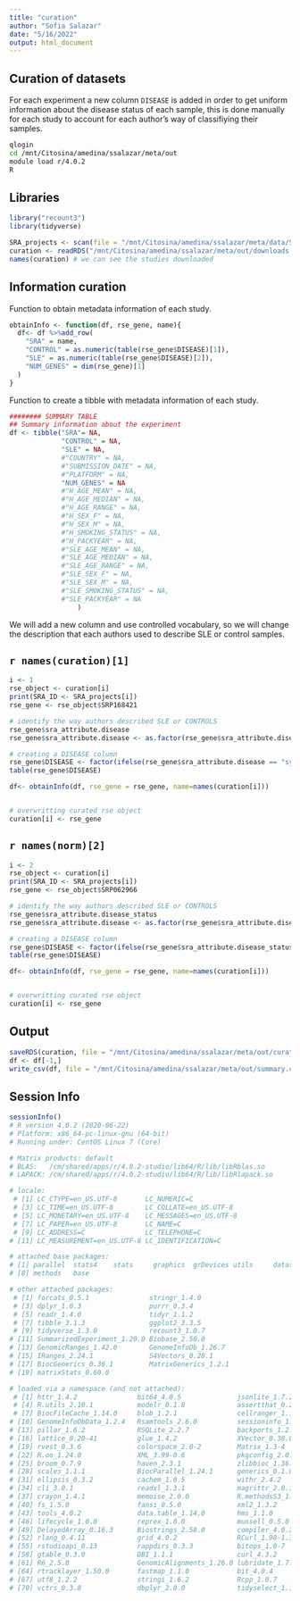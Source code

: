 ```yaml
---
title: "curation"
author: "Sofia Salazar"
date: "5/16/2022"
output: html_document
---
```


## Curation of datasets

For each experiment a new column `DISEASE` is added in order to get uniform information about the disease status of each sample, this is done manually for each study to account for each author's way of classifiying their samples.

```bash
qlogin
cd /mnt/Citosina/amedina/ssalazar/meta/out
module load r/4.0.2
R
```

## Libraries

```r
library("recount3")
library(tidyverse)
```


```r
SRA_projects <- scan(file = "/mnt/Citosina/amedina/ssalazar/meta/data/SRA-IDs.txt", character(), sep=",")
curation <- readRDS("/mnt/Citosina/amedina/ssalazar/meta/out/downloads.xz")
names(curation) # we can see the studies downloaded
```

## Information curation

Function to obtain metadata information of each study.

```r
obtainInfo <- function(df, rse_gene, name){
  df<- df %>%add_row(
    "SRA" = name,
    "CONTROL" = as.numeric(table(rse_gene$DISEASE)[1]),
    "SLE" = as.numeric(table(rse_gene$DISEASE)[2]),
    "NUM_GENES" = dim(rse_gene)[1]
  )
}
```

Function to create a tibble with metadata information of each study.

```r
######## SUMMARY TABLE
## Summary information about the experiment
df <- tibble("SRA"= NA,
             "CONTROL" = NA,
             "SLE" = NA,
             #"COUNTRY" = NA,
             #"SUBMISSION_DATE" = NA,
             #"PLATFORM" = NA,
             "NUM_GENES" = NA
             #"H_AGE_MEAN" = NA,
             #"H_AGE_MEDIAN" = NA,
             #"H_AGE_RANGE" = NA,
             #"H_SEX_F" = NA,
             #"H_SEX_M" = NA,
             #"H_SMOKING_STATUS" = NA,
             #"H_PACKYEAR" = NA,
             #"SLE_AGE_MEAN" = NA,
             #"SLE_AGE_MEDIAN" = NA,
             #"SLE_AGE_RANGE" = NA,
             #"SLE_SEX_F" = NA,
             #"SLE_SEX_M" = NA,
             #"SLE_SMOKING_STATUS" = NA,
             #"SLE_PACKYEAR" = NA
                 )
```

We will add a new column and use controlled vocabulary, so we will change the 
description that each authors used to describe SLE or control samples.

## `r names(curation)[1] `

```r
i <- 1
rse_object <- curation[i]
print(SRA_ID <- SRA_projects[i])
rse_gene <- rse_object$SRP168421

# identify the way authors described SLE or CONTROLS
rse_gene$sra_attribute.disease
rse_gene$sra_attribute.disease <- as.factor(rse_gene$sra_attribute.disease)

# creating a DISEASE column
rse_gene$DISEASE <- factor(ifelse(rse_gene$sra_attribute.disease == "systemic lupus erythematosus", "SLE", "CONTROL"))
table(rse_gene$DISEASE)

df<- obtainInfo(df, rse_gene = rse_gene, name=names(curation[i]))


# overwritting curated rse object
curation[i] <- rse_gene
```

## `r names(norm)[2] `

```r
i <- 2
rse_object <- curation[i]
print(SRA_ID <- SRA_projects[i])
rse_gene <- rse_object$SRP062966

# identify the way authors described SLE or CONTROLS
rse_gene$sra_attribute.disease_status
rse_gene$sra_attribute.disease <- as.factor(rse_gene$sra_attribute.disease_status)

# creating a DISEASE column
rse_gene$DISEASE <- factor(ifelse(rse_gene$sra_attribute.disease_status == "systemic lupus erythematosus (SLE)", "SLE", "CONTROL"))
table(rse_gene$DISEASE)

df<- obtainInfo(df, rse_gene = rse_gene, name=names(curation[i]))


# overwritting curated rse object
curation[i] <- rse_gene
```


## Output

```r
saveRDS(curation, file = "/mnt/Citosina/amedina/ssalazar/meta/out/curated_rse.xz", compress="xz")
df <- df[-1,]
write_csv(df, file = "/mnt/Citosina/amedina/ssalazar/meta/out/summary.csv")
```

## Session Info

```r
sessionInfo()
# R version 4.0.2 (2020-06-22)
# Platform: x86_64-pc-linux-gnu (64-bit)
# Running under: CentOS Linux 7 (Core)

# Matrix products: default
# BLAS:   /cm/shared/apps/r/4.0.2-studio/lib64/R/lib/libRblas.so
# LAPACK: /cm/shared/apps/r/4.0.2-studio/lib64/R/lib/libRlapack.so

# locale:
 # [1] LC_CTYPE=en_US.UTF-8       LC_NUMERIC=C              
 # [3] LC_TIME=en_US.UTF-8        LC_COLLATE=en_US.UTF-8    
 # [5] LC_MONETARY=en_US.UTF-8    LC_MESSAGES=en_US.UTF-8   
 # [7] LC_PAPER=en_US.UTF-8       LC_NAME=C                 
 # [9] LC_ADDRESS=C               LC_TELEPHONE=C            
# [11] LC_MEASUREMENT=en_US.UTF-8 LC_IDENTIFICATION=C       

# attached base packages:
# [1] parallel  stats4    stats     graphics  grDevices utils     datasets 
# [8] methods   base     

# other attached packages:
 # [1] forcats_0.5.1               stringr_1.4.0              
 # [3] dplyr_1.0.3                 purrr_0.3.4                
 # [5] readr_1.4.0                 tidyr_1.1.2                
 # [7] tibble_3.1.3                ggplot2_3.3.5              
 # [9] tidyverse_1.3.0             recount3_1.0.7             
# [11] SummarizedExperiment_1.20.0 Biobase_2.50.0             
# [13] GenomicRanges_1.42.0        GenomeInfoDb_1.26.7        
# [15] IRanges_2.24.1              S4Vectors_0.28.1           
# [17] BiocGenerics_0.36.1         MatrixGenerics_1.2.1       
# [19] matrixStats_0.60.0         

# loaded via a namespace (and not attached):
 # [1] httr_1.4.2               bit64_4.0.5              jsonlite_1.7.2          
 # [4] R.utils_2.10.1           modelr_0.1.8             assertthat_0.2.1        
 # [7] BiocFileCache_1.14.0     blob_1.2.1               cellranger_1.1.0        
# [10] GenomeInfoDbData_1.2.4   Rsamtools_2.6.0          sessioninfo_1.1.1       
# [13] pillar_1.6.2             RSQLite_2.2.7            backports_1.2.1         
# [16] lattice_0.20-41          glue_1.4.2               XVector_0.30.0          
# [19] rvest_0.3.6              colorspace_2.0-2         Matrix_1.3-4            
# [22] R.oo_1.24.0              XML_3.99-0.6             pkgconfig_2.0.3         
# [25] broom_0.7.9              haven_2.3.1              zlibbioc_1.36.0         
# [28] scales_1.1.1             BiocParallel_1.24.1      generics_0.1.0          
# [31] ellipsis_0.3.2           cachem_1.0.5             withr_2.4.2             
# [34] cli_3.0.1                readxl_1.3.1             magrittr_2.0.1          
# [37] crayon_1.4.1             memoise_2.0.0            R.methodsS3_1.8.1       
# [40] fs_1.5.0                 fansi_0.5.0              xml2_1.3.2              
# [43] tools_4.0.2              data.table_1.14.0        hms_1.1.0               
# [46] lifecycle_1.0.0          reprex_1.0.0             munsell_0.5.0           
# [49] DelayedArray_0.16.3      Biostrings_2.58.0        compiler_4.0.2          
# [52] rlang_0.4.11             grid_4.0.2               RCurl_1.98-1.3          
# [55] rstudioapi_0.13          rappdirs_0.3.3           bitops_1.0-7            
# [58] gtable_0.3.0             DBI_1.1.1                curl_4.3.2              
# [61] R6_2.5.0                 GenomicAlignments_1.26.0 lubridate_1.7.9.2       
# [64] rtracklayer_1.50.0       fastmap_1.1.0            bit_4.0.4               
# [67] utf8_1.2.2               stringi_1.6.2            Rcpp_1.0.7              
# [70] vctrs_0.3.8              dbplyr_2.0.0             tidyselect_1.1.0  
```

